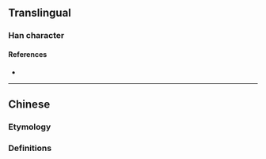 {{also|楊}}
{{character info/new}}
==Translingual==

===Han character===
{{Han char|rn=75|rad=木|as=03|sn=7|four=|canj=DNSH|ids=⿰[[木]][[𠃓]]}}

====References====
* {{Han ref|kx=0513.011|hdz=21163.020|uh=6768|ud=26472}}

----

==Chinese==

===Etymology===
{{Han simp|楊|f=昜|t=𠃓}}

===Definitions===
{{zh-see|楊}}